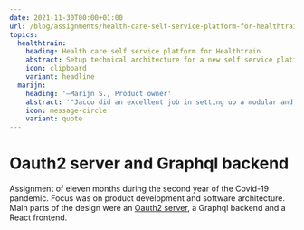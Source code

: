 ```yaml
---
date: 2021-11-30T00:00+01:00
url: /blog/assignments/health-care-self-service-platform-for-healthtrain
topics:
  healthtrain:
    heading: Health care self service platform for Healthtrain
    abstract: Setup technical architecture for a new self service platform.
    icon: clipboard
    variant: headline
  marijn:
    heading: '―Marijn S., Product owner'
    abstract: '"Jacco did an excellent job in setting up a modular and future proof architecture for our new self service health care platform."'
    icon: message-circle
    variant: quote
---
```

# Oauth2 server and Graphql backend

Assignment of eleven months during the second year of the Covid-19 pandemic.
Focus was on product development and software architecture. Main parts of the
design were an [Oauth2 server](https://github.com/jaccomeijer/oauth2-grants), a
Graphql backend and a React frontend.

